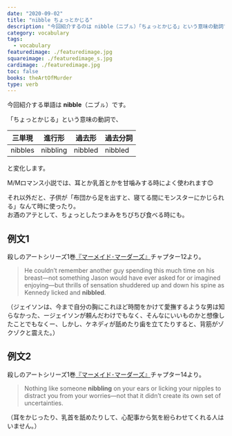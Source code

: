 ```yaml
---
date: "2020-09-02"
title: "nibble ちょっとかじる"
description: "今回紹介するのは nibble（ニブㇽ）「ちょっとかじる」という意味の動詞です。例文は、殺しのアートシリーズ1巻『マーメイド･マーダーズ』より"
category: vocabulary
tags:
  - vocabulary
featuredimage: ./featuredimage.jpg
squareimage: ./featuredimage_s.jpg
cardimage: ./featuredimage.jpg
toc: false
books: theArtOfMurder
type: verb
---
```



今回紹介する単語は __nibble__（ニブㇽ）です。

「ちょっとかじる」という意味の動詞で、

|三単現|進行形|過去形|過去分詞|
|---|---|---|---|
|nibbles|nibbling|nibbled|nibbled|

と変化します。

M/Mロマンス小説では、耳とか乳首とかを甘噛みする時によく使われます😊

それ以外だと、子供が「布団から足を出すと、寝てる間にモンスターにかじられる」なんて時に使ったり。  
お酒のアテとして、ちょっとしたつまみをちびちび食べる時にも。

## 例文1

殺しのアートシリーズ1巻[『マーメイド･マーダーズ』](/mm-romance/the-mermaid-murders/)チャプター12より。

<Blockquote book srcBook="mermaidMurders" lang="en" chapter="12">
He couldn’t remember another guy spending this much time on his breast—not something Jason would have ever asked for or imagined enjoying—but thrills of sensation shuddered up and down his spine as Kennedy licked and <strong>nibbled</strong>.
</Blockquote>

<p className="translation">（ジェイソンは、今まで自分の胸にこれほど時間をかけて愛撫するような男は知らなかった、ージェイソンが頼んだわけでもなく、そんなにいいものかと想像したことでもなくー、しかし、ケネディが舐めたり歯を立てたりすると、背筋がゾクゾクと震えた。）</p>

## 例文2

殺しのアートシリーズ1巻[『マーメイド･マーダーズ』](/mm-romance/the-mermaid-murders/)チャプター14より。

<Blockquote book srcBook="mermaidMurders" lang="en" chapter="14">
Nothing like someone <strong>nibbling</strong> on your ears or licking your nipples to distract you from your worries—not that it didn’t create its own set of uncertainties.
</Blockquote>

<p className="translation">（耳をかじったり、乳首を舐めたりして、心配事から気を紛らわせてくれる人はいません。）</p>

<VocabularyFooter book="mermaidMurders" />
